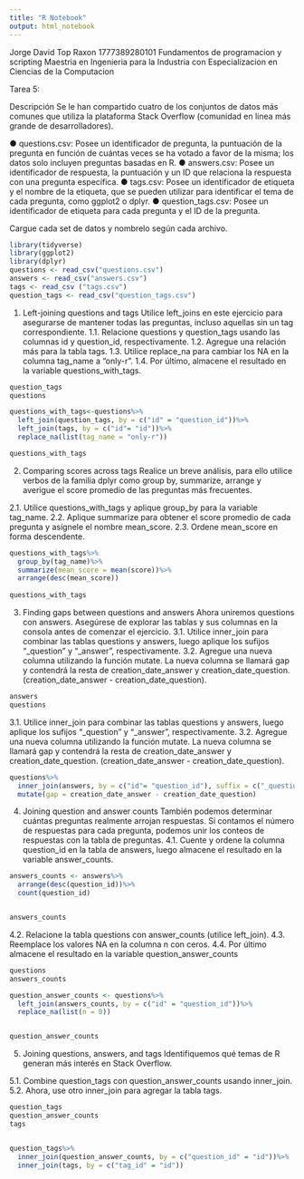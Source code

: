 ```yaml
---
title: "R Notebook"
output: html_notebook
---
```


Jorge David Top Raxon
1777389280101
Fundamentos de programacion y scripting
Maestria en Ingenieria para la Industria con Especializacion en Ciencias de la Computacion

Tarea 5:

Descripción
Se le han compartido cuatro de los conjuntos de datos más comunes que utiliza la plataforma Stack Overflow (comunidad en línea más grande de desarrolladores).

● questions.csv: Posee un identificador de pregunta, la puntuación de la pregunta en función de cuántas veces se ha votado a favor de la misma; los datos solo incluyen preguntas basadas en R.
● answers.csv: Posee un identificador de respuesta, la puntuación y un ID que relaciona la respuesta con una pregunta específica.
● tags.csv: Posee un identificador de etiqueta y el nombre de la etiqueta, que se pueden utilizar para identificar el tema de cada pregunta, como ggplot2 o dplyr.
● question_tags.csv: Posee un identificador de etiqueta para cada pregunta y el ID de la pregunta.

Cargue cada set de datos y nombrelo según cada archivo.

```r
library(tidyverse)
library(ggplot2)
library(dplyr)
questions <- read_csv("questions.csv")
answers <- read_csv("answers.csv")
tags <- read_csv ("tags.csv")
question_tags <- read_csv("question_tags.csv")
```


1. Left-joining questions and tags Utilice left_joins en este ejercicio para asegurarse de mantener todas las preguntas, incluso aquellas sin un tag correspondiente.
1.1. Relacione questions y question_tags usando las columnas id y question_id, respectivamente.
1.2. Agregue una relación más para la tabla tags.
1.3. Utilice replace_na para cambiar los NA en la columna tag_name a "only-r".
1.4. Por último, almacene el resultado en la variable questions_with_tags.
```r
question_tags
questions

questions_with_tags<-questions%>%
  left_join(question_tags, by = c("id" = "question_id"))%>%
  left_join(tags, by = c("id"= "id"))%>%
  replace_na(list(tag_name = "only-r"))

questions_with_tags
```

2. Comparing scores across tags
Realice un breve análisis, para ello utilice verbos de la familia dplyr como group by, summarize,
arrange y averigue el score promedio de las preguntas más frecuentes.

2.1. Utilice questions_with_tags y aplique group_by para la variable tag_name.
2.2. Aplique summarize para obtener el score promedio de cada pregunta y asígnele el nombre mean_score.
2.3. Ordene mean_score en forma descendente.

```r
questions_with_tags%>%
  group_by(tag_name)%>%
  summarize(mean_score = mean(score))%>%
  arrange(desc(mean_score))
          
questions_with_tags

```

3. Finding gaps between questions and answers
Ahora uniremos questions con answers. Asegúrese de explorar las tablas y sus columnas en la
consola antes de comenzar el ejercicio.
3.1. Utilice inner_join para combinar las tablas questions y answers, luego aplique los sufijos
"_question" y "_answer", respectivamente.
3.2. Agregue una nueva columna utilizando la función mutate. La nueva columna se llamará
gap y contendrá la resta de creation_date_answer y creation_date_question.
(creation_date_answer - creation_date_question).

```r

answers
questions
```
3.1. Utilice inner_join para combinar las tablas questions y answers, luego aplique los sufijos
"_question" y "_answer", respectivamente.
3.2. Agregue una nueva columna utilizando la función mutate. La nueva columna se llamará
gap y contendrá la resta de creation_date_answer y creation_date_question.
(creation_date_answer - creation_date_question).
```r
questions%>%
  inner_join(answers, by = c("id"= "question_id"), suffix = c("_question", "_answer"))%>%
  mutate(gap = creation_date_answer - creation_date_question)

```


4. Joining question and answer counts
También podemos determinar cuántas preguntas realmente arrojan respuestas. Si contamos el
número de respuestas para cada pregunta, podemos unir los conteos de respuestas con la tabla
de preguntas.
4.1. Cuente y ordene la columna question_id en la tabla de answers, luego almacene el
resultado en la variable answer_counts.


```r

answers_counts <- answers%>%
  arrange(desc(question_id))%>%
  count(question_id)


answers_counts

```
4.2. Relacione la tabla questions con answer_counts (utilice left_join).
4.3. Reemplace los valores NA en la columna n con ceros.
4.4. Por último almacene el resultado en la variable question_answer_counts

```r
questions
answers_counts

question_answer_counts <- questions%>%
  left_join(answers_counts, by = c("id" = "question_id"))%>%
  replace_na(list(n = 0))


question_answer_counts
```


5. Joining questions, answers, and tags
Identifiquemos qué temas de R generan más interés en Stack Overflow.

5.1. Combine question_tags con question_answer_counts usando inner_join.
5.2. Ahora, use otro inner_join para agregar la tabla tags.
```r
question_tags
question_answer_counts
tags


question_tags%>%
  inner_join(question_answer_counts, by = c("question_id" = "id"))%>%
  inner_join(tags, by = c("tag_id" = "id"))
```




